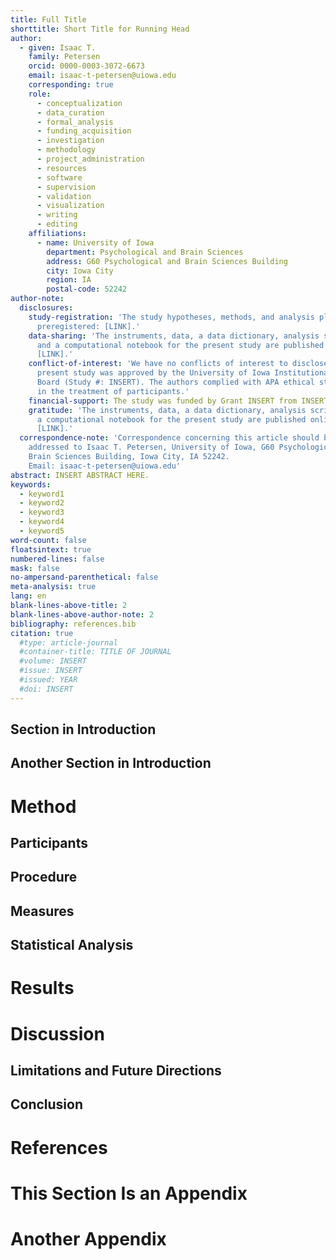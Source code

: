 ```yaml
---
title: Full Title
shorttitle: Short Title for Running Head
author:
  - given: Isaac T.
    family: Petersen
    orcid: 0000-0003-3072-6673
    email: isaac-t-petersen@uiowa.edu
    corresponding: true
    role:
      - conceptualization
      - data_curation
      - formal_analysis
      - funding_acquisition
      - investigation
      - methodology
      - project_administration
      - resources
      - software
      - supervision
      - validation
      - visualization
      - writing
      - editing
    affiliations:
      - name: University of Iowa
        department: Psychological and Brain Sciences
        address: G60 Psychological and Brain Sciences Building
        city: Iowa City
        region: IA
        postal-code: 52242
author-note:
  disclosures:
    study-registration: 'The study hypotheses, methods, and analysis plan were
      preregistered: [LINK].'
    data-sharing: 'The instruments, data, a data dictionary, analysis scripts,
      and a computational notebook for the present study are published online: 
      [LINK].'
    conflict-of-interest: 'We have no conflicts of interest to disclose. The 
      present study was approved by the University of Iowa Institutional Review
      Board (Study #: INSERT). The authors complied with APA ethical standards
      in the treatment of participants.'
    financial-support: The study was funded by Grant INSERT from INSERT.
    gratitude: 'The instruments, data, a data dictionary, analysis scripts, and
      a computational notebook for the present study are published online: 
      [LINK].'
  correspondence-note: 'Correspondence concerning this article should be
    addressed to Isaac T. Petersen, University of Iowa, G60 Psychological and
    Brain Sciences Building, Iowa City, IA 52242.
    Email: isaac-t-petersen@uiowa.edu'
abstract: INSERT ABSTRACT HERE.
keywords:
  - keyword1
  - keyword2
  - keyword3
  - keyword4
  - keyword5
word-count: false
floatsintext: true
numbered-lines: false
mask: false
no-ampersand-parenthetical: false
meta-analysis: true
lang: en
blank-lines-above-title: 2
blank-lines-above-author-note: 2
bibliography: references.bib
citation: true
  #type: article-journal
  #container-title: TITLE OF JOURNAL
  #volume: INSERT
  #issue: INSERT
  #issued: YEAR
  #doi: INSERT
---
```


<!-- The introduction should not have a level-1 heading such as Introduction. -->

## Section in Introduction

## Another Section in Introduction

# Method

## Participants

## Procedure

## Measures

## Statistical Analysis

# Results

# Discussion

## Limitations and Future Directions

## Conclusion

# References

<!-- References will auto-populate in the refs div below -->

::: {#refs}
:::

# This Section Is an Appendix {#apx-a}

# Another Appendix {#apx-b}
